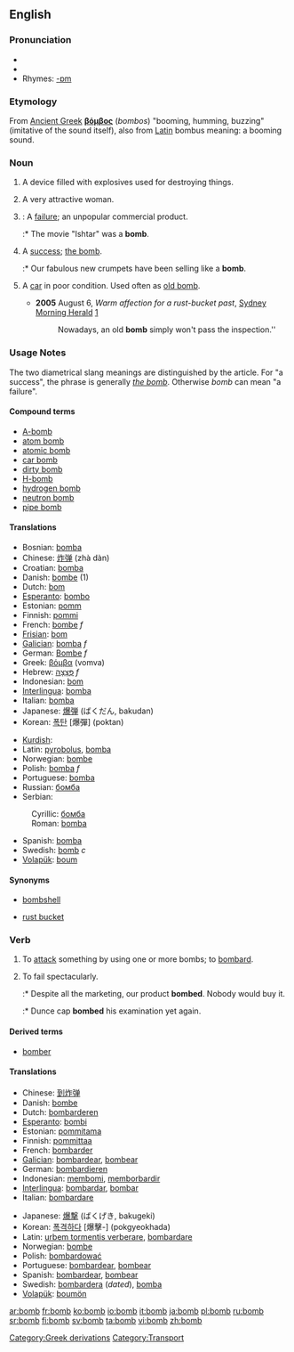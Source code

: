 {{see|Bomb}}
==English==
{{see|the bomb}}

===Pronunciation===
* {{IPA|/bɑm/}}
*{{audio|en-us-bomb.ogg|Audio (US)}}
*Rhymes: [[Rhymes:English:-ɒm|-ɒm]]

===Etymology===
[[Category:Greek derivations]]
From [[Ancient Greek]] '''[[βόμβος]]''' (''bombos'') "booming, humming, buzzing" (imitative of the sound itself), also from [[Latin]] bombus meaning: a booming sound.

===Noun===
{{en-noun}}

# A device filled with explosives used for destroying things.
# {{rfv-sense}} A very attractive woman.
# {{slang}}: A [[failure]]; an unpopular commercial product.
#:* The movie "Ishtar" was a '''bomb'''.
# {{context|chiefly|British|slang}} A [[success]]; [[the bomb]].
#:* Our fabulous new crumpets have been selling like a '''bomb'''.
# {{context|AU|colloquial}} A [[car]] in poor condition. Used often as [[old bomb]].
#*'''2005''' August 6, ''Warm affection for a rust-bucket past'', [[w:Sydney Morning Herald|Sydney Morning Herald]] [http://www.smh.com.au/news/words/warm-affection-for-a-rustbucket-past/2005/08/04/1123125839592.html]
#*: Nowadays, an old '''bomb''' simply won't pass the inspection.''

[[Category:Transport]]

===Usage Notes===
The two diametrical slang meanings are distinguished by the article. For "a success", the phrase is generally ''[[the bomb]]''. Otherwise ''bomb'' can mean "a failure".

====Compound terms====
*[[A-bomb]]
*[[atom bomb]]
*[[atomic bomb]]
*[[car bomb]]
*[[dirty bomb]]
*[[H-bomb]]
*[[hydrogen bomb]]
*[[neutron bomb]]
*[[pipe bomb]]

====Translations====
{{top}}
*Bosnian: [[bomba#Bosnian|bomba]] {{f}}
*Chinese: [[炸弹]] (zhà dàn)
*Croatian: [[bomba#Croatian|bomba]] {{f}}
*Danish: [[bombe]] (1)
*Dutch: [[bom]]
*[[Esperanto]]: [[bombo]]
*Estonian: [[pomm]]
*Finnish: [[pommi]]
*French: [[bombe]] ''f''
*[[Frisian]]: [[bom]]
*[[Galician]]: [[bomba]] ''f''
*German: [[Bombe]] ''f''
*Greek: [[βόμβα]] (vomva) {{f}}
*Hebrew: [[פצצה|פְּצָצָה]] ''f''
*Indonesian: [[bom]]
*[[Interlingua]]: [[bomba]]
*Italian: [[bomba]]
*Japanese: [[爆弾]] (ばくだん, bakudan)
*Korean: [[폭탄]] [爆彈] (poktan)
{{mid}}
*[[Kurdish]]: {{trad|ku|bombe}} {{f}}
*Latin: [[pyrobolus]], [[bomba]]
*Norwegian: [[bombe]]
*Polish: [[bomba]] ''f''
*Portuguese: [[bomba]]
*Russian: [[бомба]]
*Serbian:
:Cyrillic: [[бомба#Serbian|бомба]] {{f}}
:Roman: [[bomba#Serbian|bomba]] {{f}}
*Spanish: [[bomba]]
*Swedish: [[bomb#Swedish|bomb]] ''c''
*[[Volapük]]: [[boum]]
{{bottom}}

====Synonyms====
*{{italbrac-colon|attractive woman}} [[bombshell]]
*{{italbrac-colon|car}} [[rust bucket]]

===Verb===
{{en-verb}}

# {{transitive}} To [[attack]] something by using one or more bombs; to [[bombard]].
# {{slang}} To fail spectacularly.
#:* Despite all the marketing, our product '''bombed'''. Nobody would buy it.
#:* Dunce cap '''bombed''' his examination yet again.

====Derived terms====
*[[bomber]]

====Translations====

{{top|to attack with bombs}}
*Chinese: [[到炸弹]]
*Danish: [[bombe]]
*Dutch: [[bombarderen]]
*[[Esperanto]]: [[bombi]]
*Estonian: [[pommitama]]
*Finnish: [[pommittaa]]
*French: [[bombarder]]
*[[Galician]]: [[bombardear]], [[bombear]]
*German: [[bombardieren]]
*Indonesian: [[bom|membomi]], [[borbardir|memborbardir]]
*[[Interlingua]]: [[bombardar]], [[bombar]]
*Italian: [[bombardare]]
{{mid}}
*Japanese: [[爆撃]] (ばくげき, bakugeki)
*Korean: [[폭격하다]] [爆擊-] (pokgyeokhada)
*Latin: [[urbem tormentis verberare]], [[bombardare]]
*Norwegian: [[bombe]]
*Polish: [[bombardować]]
*Portuguese: [[bombardear]], [[bombear]]
*Spanish: [[bombardear]], [[bombear]]
*Swedish: [[bombardera]] (''dated''), [[bomba]]
*[[Volapük]]: [[boumön]]
{{bottom}}

[[ar:bomb]]
[[fr:bomb]]
[[ko:bomb]]
[[io:bomb]]
[[it:bomb]]
[[ja:bomb]]
[[pl:bomb]]
[[ru:bomb]]
[[sr:bomb]]
[[fi:bomb]]
[[sv:bomb]]
[[ta:bomb]]
[[vi:bomb]]
[[zh:bomb]]